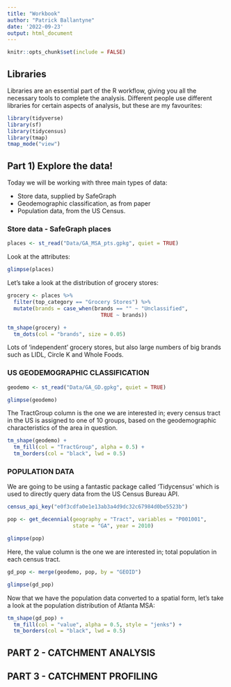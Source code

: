 ```yaml
---
title: "Workbook"
author: "Patrick Ballantyne"
date: '2022-09-23'
output: html_document
---
```


```r
knitr::opts_chunk$set(include = FALSE) 
```

## Libraries

Libraries are an essential part of the R workflow, giving you all the necessary tools to complete the analysis. Different people use different libraries for certain aspects of analysis, but these are my favourites:

```r
library(tidyverse)
library(sf)
library(tidycensus)
library(tmap)
tmap_mode("view")
```

## Part 1) Explore the data!

Today we will be working with three main types of data:

- Store data, supplied by SafeGraph
- Geodemographic classification, as from paper
- Population data, from the US Census. 

### Store data - SafeGraph places

```r
places <- st_read("Data/GA_MSA_pts.gpkg", quiet = TRUE)
```

Look at the attributes:

```r
glimpse(places)
```

Let's take a look at the distribution of grocery stores:

```r
grocery <- places %>%
  filter(top_category == "Grocery Stores") %>%
  mutate(brands = case_when(brands == "" ~ "Unclassified",
                              TRUE ~ brands))
```

```r
tm_shape(grocery) +
  tm_dots(col = "brands", size = 0.05)
```

Lots of 'independent' grocery stores, but also large numbers of big brands such as LIDL, Circle K and Whole Foods. 

### US GEODEMOGRAPHIC CLASSIFICATION 

```r
geodemo <- st_read("Data/GA_GD.gpkg", quiet = TRUE)
```

```r
glimpse(geodemo)
```

The TractGroup column is the one we are interested in; every census tract in the US is assigned to one of 10 groups, based on the geodemographic characteristics of the area in question. 

```r
tm_shape(geodemo) +
  tm_fill(col = "TractGroup", alpha = 0.5) +
  tm_borders(col = "black", lwd = 0.5)
```

### POPULATION DATA

We are going to be using a fantastic package called 'Tidycensus' which is used to directly query data from the US Census Bureau API.

```r
census_api_key("e0f3cdfa0e1e13ab3a4d9dc32c67984d0be5523b")
```

```r
pop <- get_decennial(geography = "Tract", variables = "P001001",
                     state = "GA", year = 2010)
```

```r
glimpse(pop)
```

Here, the value column is the one we are interested in; total population in each census tract. 

```r
gd_pop <- merge(geodemo, pop, by = "GEOID")
```

```r
glimpse(gd_pop)
```

Now that we have the population data converted to a spatial form, let's take a look at the population distribution of Atlanta MSA:

```r
tm_shape(gd_pop) +
  tm_fill(col = "value", alpha = 0.5, style = "jenks") +
  tm_borders(col = "black", lwd = 0.5)
```

## PART 2 - CATCHMENT ANALYSIS



## PART 3 - CATCHMENT PROFILING


